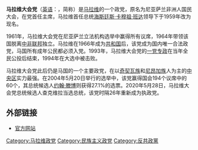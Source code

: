 '''马拉维大会党'''（[[英语|英语]]：'''{{lang|en|Malawi Congress Party}}'''，简称'''{{lang|en|MCP}}'''）是[[马拉维|马拉维]]的一个政党，原名为尼亚萨兰非洲人国民大会，在党首任主席，马拉维首任总统[[海斯廷斯·卡穆祖·班达|海斯廷斯·卡穆祖·班达]]领导下于1959年改为现名。

1961年，马拉维大会党在尼亚萨兰立法机构选举中赢得所有议席，1964年带领该国脱离[[中非联邦|中非联邦]]独立。马拉维在1966年成为[[共和国|共和国]]后，该党成为国内唯一合法政党，马国所有成年公民都必须入党。1993年，马拉维大会党的[[一党专政|一党专政]]在当年全民公投后结束，1994年在大选中被击败。

马拉维大会党此后仍是马国的一个主要政党，在以[[奇契瓦族|奇契瓦族]]和[[尼昂加族|尼昂加族]]人为主的[[中央区_(马拉维)|中央区]]实力最强。在2004年5月20日举行的选举中，该党赢得国会194个议席中的60个，其总统候选人[[约翰·滕博|约翰·滕博]]则获得27.1%的选票。2020年5月28日，马拉维大会党总统候选人查克维拉当选总统，该党时隔26年重新成为执政党。

==外部链接==
*[https://web.archive.org/web/20010604123742/http://members.fortunecity.com/mcpmalawi/ 官方网站]
{{Political party-stub}}

{{DEFAULTSORT:Malawi Congress Party}}
[[Category:马拉维政党|Category:马拉维政党]]
[[Category:民族主义政党|Category:民族主义政党]]
[[Category:反共政黨|Category:反共政黨]]